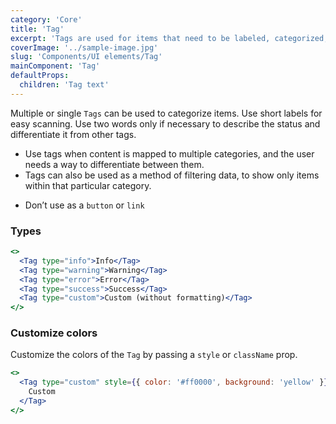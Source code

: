 ```yaml
---
category: 'Core'
title: 'Tag'
excerpt: 'Tags are used for items that need to be labeled, categorized, or organized using keywords that describe them.'
coverImage: '../sample-image.jpg'
slug: 'Components/UI elements/Tag'
mainComponent: 'Tag'
defaultProps:
  children: 'Tag text'
---
```


Multiple or single `Tags` can be used to categorize items. Use short labels for easy scanning. Use two words only if necessary to describe the status and differentiate it from other tags.

<DoUse>

- Use tags when content is mapped to multiple categories, and the user needs a way to differentiate between them.
- Tags can also be used as a method of filtering data, to show only items within that particular category.

</DoUse>

<DoNotUse>

- Don’t use as a `button` or `link`

</DoNotUse>

### Types

```jsx live
<>
  <Tag type="info">Info</Tag>
  <Tag type="warning">Warning</Tag>
  <Tag type="error">Error</Tag>
  <Tag type="success">Success</Tag>
  <Tag type="custom">Custom (without formatting)</Tag>
</>
```

### Customize colors

Customize the colors of the `Tag` by passing a `style` or `className` prop.

```jsx live
<>
  <Tag type="custom" style={{ color: '#ff0000', background: 'yellow' }}>
    Custom
  </Tag>
</>
```
